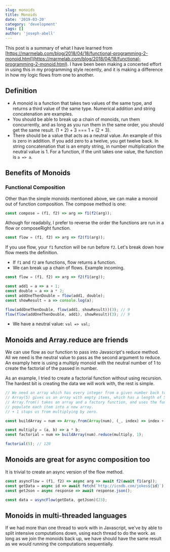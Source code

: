 ```yaml
---
slug: monoids
title: Monoids
date: '2019-03-20'
category: 'development'
tags: []
author: 'joseph-abell'
---
```


This post is a summary of what I have learned from [https://marmelab.com/blog/2018/04/18/functional-programming-2-monoid.html](https://marmelab.com/blog/2018/04/18/functional-programming-2-monoid.html).
I have been been making a concerted effort in using this in my programming style recently, and it is
making a difference in how my logic flows from one to another.

## Definition

- A monoid is a function that takes two values of the same type, and returns a third value of the same type. Numerical addition and string concatenation are examples.
- You should be able to break up a chain of monoids, run them concurrently, and as long as you run them in the same order, you should get the same result. (1 + 2) + 3 === 1 + (2 + 3).
- There should be a value that acts as a neutral value. An example of this is zero in addition. If you add zero to a twelve, you get twelve back. In string concatenation that is an empty string, in number multiplication the neutral value is 1. For a function, if the unit takes one value, the function is `a => a`.

## Benefits of Monoids

### Functional Composition

Other than the simple monoids mentioned above, we can make a monoid out of function composition. The compose method is one:

```js
const compose = (f1, f2) => arg => f1(f2(arg));
```

Athough for readabily, I prefer to reverse the order the functions are run in a flow or composeRight function.

```js
const flow = (f1, f2) => arg => f2(f1(arg));
```

If you use flow, your `f1` function will be run before `f2`. Let's break down how flow meets the definition.

- If `f1` and `f2` are functions, flow returns a function.
- We can break up a chain of flows. Example incoming.

```js
const flow = (f1, f2) => arg => f2(f1(arg));

const add1 = a => a + 1;
const double = a => a * 2;
const addOneThenDouble = flow(add1, double);
const showResult = a => console.log(a);

flow(addOneThenDouble, flow(add1, showResult))(3); // 9
flow(flow(addOneThenDouble, add1), showResult)(3); // 9
```

- We have a neutral value: `val => val;`

## Monoids and Array.reduce are friends

We can use flow as our function to pass into Javascript's reduce method.
All we need is the neutral value to pass as the second argument to reduce.
An examply here is using a multiply monoid with the neutral number of 1 to
create the factorial of the passed in number.

As an example, I tried to create a factorial function without using recursion.
The hardest bit is creating the data we will work with, the rest is simple.

```js
// We need an array which has every integer from a given number back to 1.
// Array(5) gives us an array with empty items, which has a length of 5.
// Array.from() takes an array and a factory function, and uses the function
// populate each item into a new array.
// + 1 stops us from multiplying by zero.

const buildArray = num => Array.from(Array(num), (_, index) => index + 1);

const multiply = (a, b) => a * b;
const factorial = num => buildArray(num).reduce(multiply, 1);

factorial(5); // 120
```

## Monoids are great for async composition too

It is trivial to create an async version of the flow method.

```js
const asyncFlow = (f1, f2) => async arg => await f2(await f1(arg));
const getData = async id => await fetch(`http://icndb.com/jokes${id}`);
const getJson = async response => await response.json();

const data = asyncFlow(getData, getJson)(23);
```

## Monoids in multi-threaded languages

If we had more than one thread to work with in Javascript, we've by able to split
intensive computations down, using each thread to do the work. as long as we join
the monoids back up, we have should have the same result as we would running the
computations sequentially.
